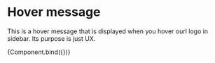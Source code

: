 
<Meta title="Elements/Hover message" component={HoverMessage} />

# Hover message

This is a hover message that is displayed when you hover ourl logo in sidebar. Its purpose is just UX.


<Canvas>
  <Story
    name="Hover message"
    args={{
      text: "Thank you for taking care of your employees  🚀",
    }}
  >
    {Component.bind({})}
  </Story>
</Canvas>

